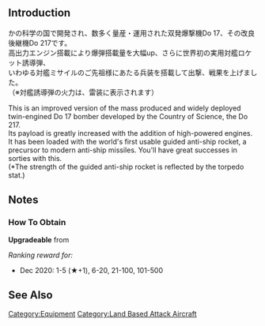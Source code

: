 {{EquipmentInfo}}

==Introduction==
かの科学の国で開発され、数多く量産・運用された双発爆撃機Do 17、その改良後継機Do 217です。<br>
高出力エンジン搭載により爆弾搭載量を大幅up、さらに世界初の実用対艦ロケット誘導弾、<br>
いわゆる対艦ミサイルのご先祖様にあたる兵装を搭載して出撃、戦果を上げました。<br>
（※対艦誘導弾の火力は、雷装に表示されます）

This is an improved version of the mass produced and widely deployed twin-engined Do 17 bomber developed by the Country of Science, the Do 217.<br>
Its payload is greatly increased with the addition of high-powered engines.<br>
It has been loaded with the world's first usable guided anti-ship rocket, a precursor to modern anti-ship missiles. You'll have great successes in sorties with this.<br>
(*The strength of the guided anti-ship rocket is reflected by the torpedo stat.)

==Notes==
<div class="mw-collapsible"><h3>How To Obtain</h3>
<div class="mw-collapsible-content">
'''Upgradeable''' from {{Equipment/Link|Do 17 Z-2}}

''Ranking reward for:''
* Dec 2020: 1-5 (★+1), 6-20, 21-100, 101-500

</div></div>

==See Also==
{{Equipmentlist}}
[[Category:Equipment]]
[[Category:Land Based Attack Aircraft]]